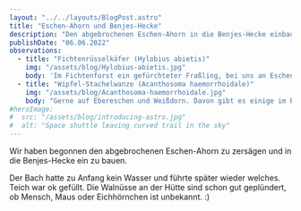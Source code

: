 ```yaml
---
layout: "../../layouts/BlogPost.astro"
title: "Eschen-Ahorn und Benjes-Hecke"
description: "Den abgebrochenen Eschen-Ahorn in die Benjes-Hecke einbauen."
publishDate: "06.06.2022"
observations:
  - title: "Fichtenrüsselkäfer (Hylobius abietis)"
    img: "/assets/blog/Hylobius-abietis.jpg"
    body: 'Im Fichtenforst ein gefürchteter Fraßling, bei uns an Eschen & Erlen und eher harmlos. Im Refugium der "Schädlinge" :)   Erstmeldung bei https://kerbtier.de für MTB 5007 Köln 😎'
  - title: "Wipfel-Stachelwanze (Acanthosoma haemorrhoidale)"
    img: "/assets/blog/Acanthosoma-haemorrhoidale.jpg"
    body: "Gerne auf Ebereschen und Weißdorn. Davon gibt es einige im Biotop."
#heroImage:
#  src: "/assets/blog/introducing-astro.jpg"
#  alt: "Space shuttle leaving curved trail in the sky"
---
```



Wir haben begonnen den abgebrochenen Eschen-Ahorn zu zersägen und in die Benjes-Hecke ein zu bauen.

Der Bach hatte zu Anfang kein Wasser und führte später wieder welches.
Teich war ok gefüllt.
Die Walnüsse an der Hütte sind schon gut geplündert, ob Mensch, Maus oder Eichhörnchen ist unbekannt. :)

<Cards observations={frontmatter.observations} />
